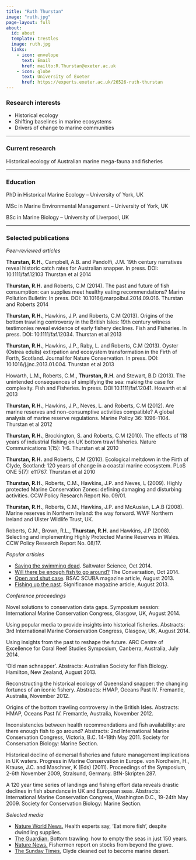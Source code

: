 ```yaml
---
title: "Ruth Thurstan"
image: "ruth.jpg"
page-layout: full
about:
  id: about
  template: trestles
  image: ruth.jpg
  links:
    - icon: envelope
      text: Email
      href: mailto:R.Thurstan@exeter.ac.uk
    - icon: globe
      text: University of Exeter
      href: https://experts.exeter.ac.uk/26526-ruth-thurstan
---
```


### Research interests

- Historical ecology
- Shifting baselines in marine ecosystems
- Drivers of change to marine communities

---

### Current research

Historical ecology of Australian marine mega-fauna and fisheries

---

### Education

PhD in Historical Marine Ecology – University of York, UK

MSc in Marine Environmental Management – University of York, UK

BSc in Marine Biology – University of Liverpool, UK

---

### Selected publications

*Peer-reviewed articles*

**Thurstan, R.H.**, Campbell, A.B. and Pandolfi, J.M. 19th century narratives reveal historic catch rates for Australian snapper. In press. DOI: 10.1111/faf.12103 Thurstan et al 2014

**Thurstan, R.H.** and Roberts, C.M (2014). The past and future of fish consumption: can supplies meet healthy eating recommendations? Marine Pollution Bulletin: In press. DOI: 10.1016/j.marpolbul.2014.09.016. Thurstan and Roberts 2014

**Thurstan, R.H.**, Hawkins, J.P. and Roberts, C.M (2013). Origins of the bottom trawling controversy in the British Isles: 19th century witness testimonies reveal evidence of early fishery declines. Fish and Fisheries. In press. DOI: 10.1111/faf.12034. Thurstan et al 2013

**Thurstan, R.H.**, Hawkins, J.P., Raby, L. and Roberts, C.M (2013). Oyster (Ostrea edulis) extirpation and ecosystem transformation in the Firth of Forth, Scotland. Journal for Nature Conservation. In press. DOI: 10.1016/j.jnc.2013.01.004. Thurstan et al 2013

Howarth, L.M., Roberts, C.M., **Thurstan, R.H.** and Stewart, B.D (2013). The unintended consequences of simplifying the sea: making the case for complexity. Fish and Fisheries. In press. DOI 10.1111/faf.12041. Howarth et al 2013

**Thurstan, R.H.**, Hawkins, J.P., Neves, L. and Roberts, C.M (2012). Are marine reserves and non-consumptive activities compatible? A global analysis of marine reserve regulations. Marine Policy 36: 1096-1104. Thurstan et al 2012

**Thurstan, R.H.**, Brockington, S. and Roberts, C.M (2010). The effects of 118 years of industrial fishing on UK bottom trawl fisheries. Nature Communications 1(15): 1-6. Thurstan et al 2010

**Thurstan, R.H.** and Roberts, C.M (2010). Ecological meltdown in the Firth of Clyde, Scotland: 120 years of change in a coastal marine ecosystem. PLoS ONE 5(7): e11767. Thurstan et al 2010

**Thurstan, R.H.**, Roberts, C.M., Hawkins, J.P. and Neves, L (2009). Highly protected Marine Conservation Zones: defining damaging and disturbing activities. CCW Policy Research Report No. 09/01.

**Thurstan, R.H.**, Roberts, C.M., Hawkins, J.P. and McAuslan, L.A.B (2008). Marine reserves in Northern Ireland: the way forward. WWF Northern Ireland and Ulster Wildlife Trust, UK.

Roberts, C.M., Brown, R.L., **Thurstan, R.H.** and Hawkins, J.P (2008). Selecting and implementing Highly Protected Marine Reserves in Wales. CCW Policy Research Report No. 08/17.

*Popular articles*

- [Saving the swimming dead](https://www.nature.com/scitable/blog/saltwater-science/saving_the_swimming_dead/). Saltwater Science, Oct 2014.
- [Will there be enough fish to go around?](https://theconversation.com/will-there-be-enough-fish-to-go-around-not-if-we-follow-healthy-eating-guidelines-32704) The Conversation, Oct 2014.
- [Open and shut case](chrome-extension://efaidnbmnnnibpcajpcglclefindmkaj/http://marinepalaeoecology.org/wp-content/uploads/2011/09/Thurstan-Scuba.pdf). BSAC SCUBA magazine article, August 2013.
- [Fishing up the past](chrome-extension://efaidnbmnnnibpcajpcglclefindmkaj/http://marinepalaeoecology.org/wp-content/uploads/2011/09/Thurstan-Significance-Aug-2013.pdf). Significance magazine article, August 2013.

*Conference proceedings*

Novel solutions to conservation data gaps. Symposium session: International Marine Conservation Congress, Glasgow, UK, August 2014.

Using popular media to provide insights into historical fisheries. Abstracts: 3rd International Marine Conservation Congress, Glasgow, UK, August 2014.

Using insights from the past to reshape the future. ARC Centre of Excellence for Coral Reef Studies Symposium, Canberra, Australia, July 2014.

‘Old man schnapper’. Abstracts: Australian Society for Fish Biology. Hamilton, New Zealand, August 2013.

Reconstructing the historical ecology of Queensland snapper: the changing fortunes of an iconic fishery. Abstracts: HMAP, Oceans Past IV. Fremantle, Australia, November 2012.

Origins of the bottom trawling controversy in the British Isles. Abstracts: HMAP, Oceans Past IV. Fremantle, Australia, November 2012.

Inconsistencies between health recommendations and fish availability: are there enough fish to go around? Abstracts: 2nd International Marine Conservation Congress, Victoria, B.C. 14-18th May 2011. Society for Conservation Biology: Marine Section.

Historical decline of demersal fisheries and future management implications in UK waters. Progress in Marine Conservation in Europe. von Nordheim, H., Krause, J.C. and Maschner, K (Eds) (2011). Proceedings of the Symposium, 2-6th November 2009, Stralsund, Germany. BfN-Skripten 287.

A 120 year time series of landings and fishing effort data reveals drastic declines in fish abundance in UK and European seas. Abstracts: International Marine Conservation Congress, Washington D.C., 19-24th May 2009. Society for Conservation Biology: Marine Section.

*Selected media*

- [Nature World News.](http://www.natureworldnews.com/articles/9604/20141014/health-experts-eat-more-fish-despite-dwindling-supplies.htm) Health experts say, ‘Eat more fish’, despite dwindling supplies. 
- [The Guardian.](http://www.theguardian.com/environment/2014/feb/10/bottom-trawling-how-to-empty-the-seas) Bottom trawling: how to empty the seas in just 150 years. 
- [Nature News.](http://www.nature.com/news/fishermen-report-on-stocks-from-beyond-the-grave-1.12775) Fishermen report on stocks from beyond the grave. 
- [The Sunday Times.](http://www.thesundaytimes.co.uk/sto/news/uk_news/Environment/article342090.ece) Clyde cleaned out to become marine desert. 